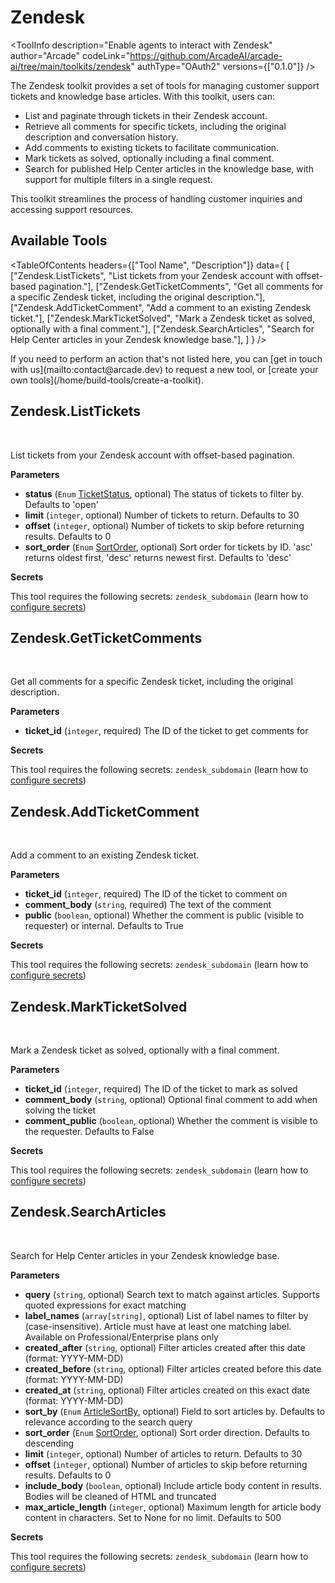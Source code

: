 # Zendesk


<ToolInfo
  description="Enable agents to interact with Zendesk"
  author="Arcade"
  codeLink="https://github.com/ArcadeAI/arcade-ai/tree/main/toolkits/zendesk"
  authType="OAuth2"
  versions={["0.1.0"]}
/>

<Badges repo="arcadeai/arcade_zendesk" />

The Zendesk toolkit provides a set of tools for managing customer support tickets and knowledge base articles. With this toolkit, users can:

- List and paginate through tickets in their Zendesk account.
- Retrieve all comments for specific tickets, including the original description and conversation history.
- Add comments to existing tickets to facilitate communication.
- Mark tickets as solved, optionally including a final comment.
- Search for published Help Center articles in the knowledge base, with support for multiple filters in a single request.

This toolkit streamlines the process of handling customer inquiries and accessing support resources.

## Available Tools

<TableOfContents
  headers={["Tool Name", "Description"]}
  data={
    [
      ["Zendesk.ListTickets", "List tickets from your Zendesk account with offset-based pagination."],
      ["Zendesk.GetTicketComments", "Get all comments for a specific Zendesk ticket, including the original description."],
      ["Zendesk.AddTicketComment", "Add a comment to an existing Zendesk ticket."],
      ["Zendesk.MarkTicketSolved", "Mark a Zendesk ticket as solved, optionally with a final comment."],
      ["Zendesk.SearchArticles", "Search for Help Center articles in your Zendesk knowledge base."],
    ]
  }
/>

<Tip>
  If you need to perform an action that's not listed here, you can [get in touch
  with us](mailto:contact@arcade.dev) to request a new tool, or [create your
  own tools](/home/build-tools/create-a-toolkit).
</Tip>

## Zendesk.ListTickets

<br />
<TabbedCodeBlock
  tabs={[
    {
      label: "Call the Tool Directly",
      content: {
        Python: ["/examples/integrations/toolkits/zendesk/list_tickets_example_call_tool.py"],
        JavaScript: ["/examples/integrations/toolkits/zendesk/list_tickets_example_call_tool.js"],
      },
    },
  ]}
/>

List tickets from your Zendesk account with offset-based pagination.

**Parameters**

- **status** (`Enum` [TicketStatus](/toolkits/customer-support/zendesk/reference#TicketStatus), optional) The status of tickets to filter by. Defaults to 'open'
- **limit** (`integer`, optional) Number of tickets to return. Defaults to 30
- **offset** (`integer`, optional) Number of tickets to skip before returning results. Defaults to 0
- **sort_order** (`Enum` [SortOrder](/toolkits/customer-support/zendesk/reference#SortOrder), optional) Sort order for tickets by ID. 'asc' returns oldest first, 'desc' returns newest first. Defaults to 'desc'

**Secrets**

This tool requires the following secrets: `zendesk_subdomain` (learn how to [configure secrets](/home/build-tools/create-a-tool-with-secrets#supplying-the-secret))

## Zendesk.GetTicketComments

<br />
<TabbedCodeBlock
  tabs={[
    {
      label: "Call the Tool Directly",
      content: {
        Python: ["/examples/integrations/toolkits/zendesk/get_ticket_comments_example_call_tool.py"],
        JavaScript: ["/examples/integrations/toolkits/zendesk/get_ticket_comments_example_call_tool.js"],
      },
    },
  ]}
/>

Get all comments for a specific Zendesk ticket, including the original description.

**Parameters**

- **ticket_id** (`integer`, required) The ID of the ticket to get comments for

**Secrets**

This tool requires the following secrets: `zendesk_subdomain` (learn how to [configure secrets](/home/build-tools/create-a-tool-with-secrets#supplying-the-secret))

## Zendesk.AddTicketComment

<br />
<TabbedCodeBlock
  tabs={[
    {
      label: "Call the Tool Directly",
      content: {
        Python: ["/examples/integrations/toolkits/zendesk/add_ticket_comment_example_call_tool.py"],
        JavaScript: ["/examples/integrations/toolkits/zendesk/add_ticket_comment_example_call_tool.js"],
      },
    },
  ]}
/>

Add a comment to an existing Zendesk ticket.

**Parameters**

- **ticket_id** (`integer`, required) The ID of the ticket to comment on
- **comment_body** (`string`, required) The text of the comment
- **public** (`boolean`, optional) Whether the comment is public (visible to requester) or internal. Defaults to True

**Secrets**

This tool requires the following secrets: `zendesk_subdomain` (learn how to [configure secrets](/home/build-tools/create-a-tool-with-secrets#supplying-the-secret))

## Zendesk.MarkTicketSolved

<br />
<TabbedCodeBlock
  tabs={[
    {
      label: "Call the Tool Directly",
      content: {
        Python: ["/examples/integrations/toolkits/zendesk/mark_ticket_solved_example_call_tool.py"],
        JavaScript: ["/examples/integrations/toolkits/zendesk/mark_ticket_solved_example_call_tool.js"],
      },
    },
  ]}
/>

Mark a Zendesk ticket as solved, optionally with a final comment.

**Parameters**

- **ticket_id** (`integer`, required) The ID of the ticket to mark as solved
- **comment_body** (`string`, optional) Optional final comment to add when solving the ticket
- **comment_public** (`boolean`, optional) Whether the comment is visible to the requester. Defaults to False

**Secrets**

This tool requires the following secrets: `zendesk_subdomain` (learn how to [configure secrets](/home/build-tools/create-a-tool-with-secrets#supplying-the-secret))

## Zendesk.SearchArticles

<br />
<TabbedCodeBlock
  tabs={[
    {
      label: "Call the Tool Directly",
      content: {
        Python: ["/examples/integrations/toolkits/zendesk/search_articles_example_call_tool.py"],
        JavaScript: ["/examples/integrations/toolkits/zendesk/search_articles_example_call_tool.js"],
      },
    },
  ]}
/>

Search for Help Center articles in your Zendesk knowledge base.

**Parameters**

- **query** (`string`, optional) Search text to match against articles. Supports quoted expressions for exact matching
- **label_names** (`array[string]`, optional) List of label names to filter by (case-insensitive). Article must have at least one matching label. Available on Professional/Enterprise plans only
- **created_after** (`string`, optional) Filter articles created after this date (format: YYYY-MM-DD)
- **created_before** (`string`, optional) Filter articles created before this date (format: YYYY-MM-DD)
- **created_at** (`string`, optional) Filter articles created on this exact date (format: YYYY-MM-DD)
- **sort_by** (`Enum` [ArticleSortBy](/toolkits/customer-support/zendesk/reference#ArticleSortBy), optional) Field to sort articles by. Defaults to relevance according to the search query
- **sort_order** (`Enum` [SortOrder](/toolkits/customer-support/zendesk/reference#SortOrder), optional) Sort order direction. Defaults to descending
- **limit** (`integer`, optional) Number of articles to return. Defaults to 30
- **offset** (`integer`, optional) Number of articles to skip before returning results. Defaults to 0
- **include_body** (`boolean`, optional) Include article body content in results. Bodies will be cleaned of HTML and truncated
- **max_article_length** (`integer`, optional) Maximum length for article body content in characters. Set to None for no limit. Defaults to 500

**Secrets**

This tool requires the following secrets: `zendesk_subdomain` (learn how to [configure secrets](/home/build-tools/create-a-tool-with-secrets#supplying-the-secret))



<ToolFooter pipPackageName="arcade_zendesk" />
